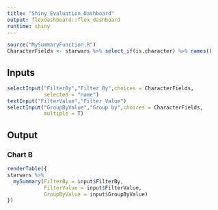 ---
title: "Shiny Evaluation Dashboard"
output: flexdashboard::flex_dashboard
runtime: shiny
---

```{r setup, include=FALSE}
source("MySummaryFunction.R")
CharacterFields <- starwars %>% select_if(is.character) %>% names()
```

Inputs {.sidebar}
-----------------------------------------------------------------

```{r}
selectInput("FilterBy","Filter By",choices = CharacterFields,
            selected = "name")
textInput("FilterValue","Filter Value")
selectInput("GroupByValue","Group by",choices = CharacterFields,
            multiple = T)
```

Output
-----------------------------------------------------------------

### Chart B

```{r}
renderTable({
starwars %>% 
  mySummary(FilterBy = input$FilterBy, 
            FilterValue = input$FilterValue,
            GroupByValue = input$GroupByValue)
})
```

